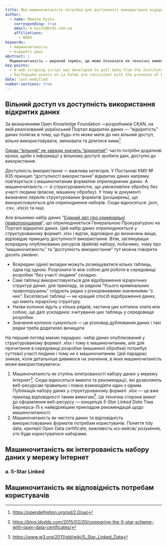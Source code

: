 ```yaml
---
title: Яка машиночитаність потрібна для доступності використання відкритих даних
author:
  - name: Микола Кузін
    corresponding: true
    email: m.kuzin@brdo.com.ua
    affiliations:
      - BRDO
keywords:
  - машиночитаність
  - відкриті дані
abstract: |
  Машиночитаність — широкий термін, що може позначати як технічні вимоги до оформлення веб-ресурсів, що уможливлює їхню автоматизовану взаємодію в мережі Інтернет (для прикладу, концепція 5-Star Linked Data), так і доступність (легкість) автоматизованої обробки з боку живих користувачів. За кожним з цих значень стоять різні стандарти та практики — і ці значення слід розрізняти між собою, готуючи набори відкритих даних до публікації. 
key-points:
  - A web scraping script was developed to pull data from the Instituto Geogràphico Nacional into a machine-readable form for analysis
  - Earthquake events on La Palma are consistent with the presence of both mantle and crustal reservoirs.
date: last-modified
number-sections: true
---
```


## Вільний доступ vs доступність використання відкритих даних

За визначенням Open Knowledge Foundation —розробників CKAN, на якій реалізований український Портал відкритих даних — "відкритість" даних полягає в тому, що будь-хто може мати до них вільний доступ, вільно використовувати, змінювати та ділитися ними[^1].

[^1]: <https://opendefinition.org/od/2.0/ua/>

[Однак "вільний" не завжди значить "відкритий"](https://aims.gitbook.io/open-data-mooc/unit-1-open-data-principles/lesson-1.1-what-is-open-data#id-5.-challenges): часто потрібні додаткові кроки, щоби з інформації у вільному доступі зробити дані, доступні до використання.

Доступність використання — важлива категорія. У Постанові КМУ № 835 принцип "доступності використання" відкритих даних напряму пов'язується з машиночитаним форматом оприлюднених даних. А машиночитаність — зі структурованістю, що уможливлює обробку без участі людини (власне, машинну обробку). У тому ж документі визначено перелік структурованих форматів (розширень), що використовуються для оприлюднення наборів. Сюди відносяться .json, .csv, .xls(x) та інші.

Але візьмемо набір даних "[Єдиний звіт про кримінальні правопорушення](https://data.gov.ua/dataset/8b9b1677-2407-454a-bfa7-76eb638c0ea1)", що оприлюднюється Генеральною Прокуратурою на Порталі відкритих даних. Цей набір даних оприлюднюється у структурованому форматі .xlsx і відтак, відповідно до визначень вище, відповідає принципу доступності використання. Втім, заглянуваши всередину опублікованих ресурсів (файлів) набору, побачимо, чому про "машиночитаність" та "доступність використання" тут можна говорити досить умовно:

-   Всередині однієї вкладки можуть розміщуватися кілька таблиць, одна під одною. Розрізнити їх між собою для роботи в середовищі розробки "без участі людини" складно.
-   Самі таблиці використовуються для відображення ієрархічних структур даних: для прикладу, за рядком "Усього кримінальних правопорушень" слідують рядки з різнорівневими значеннями "з них". Екселівські таблиці — не кращий спосіб відображення даних, що мають ієрархічну структуру.
-   Назви колонок йдуть у кілька рядків, частина цих клітинок злита між собою, що далі ускладнює зчитування цих таблиць у середовище розробки.
-   Значення колонок сумуються — це різновид дублювання даних і такі рядки треба додатково вичищати

На перший погляд маємо парадокс: набір даних опублікований у структурованому форматі .xlsx і тому є машиночитаним, але для прочитання в середовищі розробки (машинної обробки) потребує суттєвої участі людини і тому не є машиночитаним. Цей парадокс зникає, коли детальніше дивимося на значення, в яких машиночитаність може використовуватись:

1.  Машиночитаність як ступінь інтегрованості набору даних у мережу Інтернет[^2]. Сюди відносяться вимоги та рекомендації, які дозволяють веб-ресурсам правильно і повно взаємодіяти один з одним. Публікація набору даних у структурованому форматі .xlsx — це вже приклад відповідності таким вимогам[^3]. Це технічна сторона вимог до оформлення веб-ресурсу — концепція *5-Star Linked Data* Тіма Бернерса-Лі є найвідомішим прикладом рекомендацій щодо машиночитаності.
2.  Машиночитаність як чистота даних та відповідність використовуваних форматів потребам користувачів. Поняття tidy data, критерії Open Data certificate, важливість юз-кейсів/ розуміння, хто буде користуватися наборами.

[^2]: <https://blog.ldodds.com/2015/02/20/comparing-the-5-star-scheme-with-open-data-certificates/>

[^3]: <https://www.w3.org/2011/gld/wiki/5_Star_Linked_Data>

## Машиночитаність як інтегрованість набору даних у мережу Інтернет

### а. 5-Star Linked 

## Машиночитаність як відповідність потребам користувачів {#sec-data-methods}

